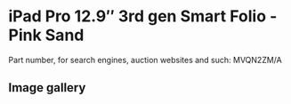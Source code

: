 
# iPad Pro 12.9″ 3rd gen Smart Folio - Pink Sand

Part number, for search engines, auction websites and such: MVQN2ZM/A

## Image gallery

<div style={{ width: "768px" }}>
  <GalleryComponent
    images={[
      {
        original: "/everysource/MVQN2.png",
        thumbnail: "/everypreview/MVQN2.png",
      },
      {
        original: "/everysource/MVQN2_AV1.png",
        thumbnail: "/everypreview/MVQN2_AV1.png",
      },
      {
        original: "/everysource/MVQN2_AV2.png",
        thumbnail: "/everypreview/MVQN2_AV2.png",
      },
      {
        original: "/everysource/MVQN2_AV3.png",
        thumbnail: "/everypreview/MVQN2_AV3.png",
      },
      {
        original: "/everysource/MVQN2_AV4.png",
        thumbnail: "/everypreview/MVQN2_AV4.png",
      }
    ]}
  />
</div>